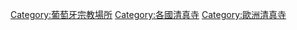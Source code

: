 [[Category:葡萄牙宗教場所|Category:葡萄牙宗教場所]]
[[Category:各國清真寺|Category:各國清真寺]]
[[Category:歐洲清真寺|Category:歐洲清真寺]]